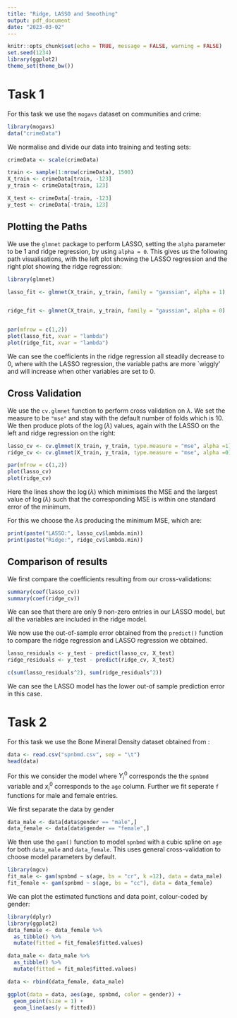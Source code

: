 ```yaml
---
title: "Ridge, LASSO and Smoothing"
output: pdf_document
date: "2023-03-02"
---
```


```r
knitr::opts_chunk$set(echo = TRUE, message = FALSE, warning = FALSE)
set.seed(1234)
library(ggplot2)
theme_set(theme_bw())
```

# Task 1
For this task we use the `mogavs` dataset on communities and crime:

```r
library(mogavs)
data("crimeData")
```

We normalise and divide our data into training and testing sets:
```r
crimeData <- scale(crimeData)

train <- sample(1:nrow(crimeData), 1500)
X_train <- crimeData[train, -123]
y_train <- crimeData[train, 123]

X_test <- crimeData[-train, -123]
y_test <- crimeData[-train, 123]
```

## Plotting the Paths
We use the `glmnet` package to perform LASSO, setting the `alpha` parameter to be 1 and ridge regression, by using `alpha = 0`. This gives us the following path visualisations, with the left plot showing the LASSO regression and the right plot showing the ridge regression:
```r
library(glmnet)

lasso_fit <- glmnet(X_train, y_train, family = "gaussian", alpha = 1)


ridge_fit <- glmnet(X_train, y_train, family = "gaussian", alpha = 0)


par(mfrow = c(1,2))
plot(lasso_fit, xvar = "lambda")
plot(ridge_fit, xvar = "lambda")
```
We can see the coefficients in the ridge regression all steadily decrease to 0, where with the LASSO regression, the variable paths are more `wiggly' and will increase when other variables are set to 0.


## Cross Validation
We use the `cv.glmnet` function to perform cross validation on $\lambda$. We set the measure to be `"mse"` and stay with the default number of folds which is 10. We then produce plots of the $\log (\lambda)$ values, again with the LASSO on the left and ridge regression on the right:
```r
lasso_cv <- cv.glmnet(X_train, y_train, type.measure = "mse", alpha =1)
ridge_cv <- cv.glmnet(X_train, y_train, type.measure = "mse", alpha =0)

par(mfrow = c(1,2))
plot(lasso_cv)
plot(ridge_cv)

```
Here the lines show the $\log(\lambda)$ which minimises the MSE and the largest value of $\log (\lambda)$ such that the corresponding MSE is within one standard error of the minimum. 

For this we choose the $\lambda$s producing the minimum MSE, which are:
```r
print(paste("LASSO:", lasso_cv$lambda.min))
print(paste("Ridge:", ridge_cv$lambda.min))
```

## Comparison of results 
We first compare the coefficients resulting from our cross-validations:
```r
summary(coef(lasso_cv))
summary(coef(ridge_cv))
```
We can see that there are only 9 non-zero entries in our LASSO model, but all the variables are included in the ridge model. 


We now use the out-of-sample error obtained from the `predict()` function to compare the ridge regression and LASSO regression we obtained. 

```r
lasso_residuals <- y_test - predict(lasso_cv, X_test)
ridge_residuals <- y_test - predict(ridge_cv, X_test)

c(sum(lasso_residuals^2), sum(ridge_residuals^2))
```
We can see the LASSO model has the lower out-of sample prediction error in this case.


# Task 2
For this task we use the Bone Mineral Density dataset obtained from \url{https://hastie.su.domains/ElemStatLearn/}:
```r
data <- read.csv("spnbmd.csv", sep = "\t")
head(data)
```
For this we consider the model 
\begin{equation}
  Y_{i}^0 = f(x_i^0) + \varepsilon_i \text{ where } f \in \mathcal{C}^2 (\mathbb{R})
\end{equation}
where $Y_i^0$ corresponds the the `spnbmd` variable and $x_i^0$ corresponds to the `age` column. Further we fit seperate `f` functions for male and female entries.

We first separate the data by gender
```r
data_male <- data[data$gender == "male",]
data_female <- data[data$gender == "female",]
```

We then use the `gam()` function to model `spnbmd` with a cubic spline on `age` for both `data_male` and `data_female`. This uses general cross-validation to choose model parameters by default. 
```r
library(mgcv)
fit_male <- gam(spnbmd ~ s(age, bs = "cr", k =12), data = data_male)
fit_female <- gam(spnbmd ~ s(age, bs = "cc"), data = data_female)
```

We can plot the estimated functions and data point, colour-coded by gender:

```r
library(dplyr)
library(ggplot2)
data_female <- data_female %>%
  as_tibble() %>%
  mutate(fitted = fit_female$fitted.values)

data_male <- data_male %>%
  as_tibble() %>%
  mutate(fitted = fit_male$fitted.values)

data <- rbind(data_female, data_male) 

ggplot(data = data, aes(age, spnbmd, color = gender)) +
  geom_point(size = 1) +
  geom_line(aes(y = fitted))


``` 
